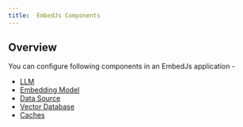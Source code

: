 ```yaml
---
title:  EmbedJs Components
---
```


## Overview

You can configure following components in an EmbedJs application -

* [LLM](/components/llms)
* [Embedding Model](/components/embeddings)
* [Data Source](/components/data-sources)
* [Vector Database](/components/vector-databases)
* [Caches](/components/caches)
